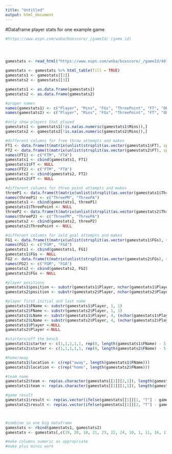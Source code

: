 ---
title: "Untitled"
output: html_document
---

#Dataframe player stats for one example game

```{r}


#https://www.espn.com/wnba/boxscore/_/gameId/ (game id)




gamestats <- read_html("https://www.espn.com/wnba/boxscore/_/gameId/401104930")

gamestats <- gamestats %>% html_table(fill = TRUE)
gamestats1 <- gamestats[[2]]
gamestats2 <- gamestats[[3]]

gamestats1 <- as.data.frame(gamestats1)
gamestats2 <- as.data.frame(gamestats2)

#proper names
names(gamestats1) <- c("Player", "Mins", "FGs", "ThreePoint", "FT", "OReb", "DReb", "Rebounds", "Assists", "Steals", "Blocks", "Turnovers", "Fouls", "PlusMinus", "Points")
names(gamestats2) <- c("Player", "Mins", "FGs", "ThreePoint", "FT", "OReb", "DReb", "Rebounds", "Assists", "Steals", "Blocks", "Turnovers", "Fouls", "PlusMinus", "Points")

#only show players that played
gamestats1 <- gamestats1[!is.na(as.numeric(gamestats1$Mins)),]
gamestats2 <- gamestats2[!is.na(as.numeric(gamestats2$Mins)),]

#different columns for free throw attempts and makes
FT1 <- data.frame(t(matrix(unlist(strsplit(as.vector(gamestats1$FT), split = "-")), ncol = length(gamestats1$FT), nrow = 2)))
FT2 <- data.frame(t(matrix(unlist(strsplit(as.vector(gamestats2$FT), split = "-")), ncol = length(gamestats2$FT), nrow = 2)))
names(FT1) <- c("FTM", "FTA")
gamestats1 <- cbind(gamestats1, FT1)
gamestats1$FT <- NULL
names(FT2) <- c("FTM", "FTA")
gamestats2 <- cbind(gamestats2, FT2)
gamestats2$FT <- NULL

#different columns for three point attempts and makes
threeP1 <- data.frame(t(matrix(unlist(strsplit(as.vector(gamestats1$ThreePoint), split = "-")), ncol = length(gamestats1$ThreePoint), nrow = 2)))
names(threeP1) <- c("ThreePM", "ThreePA")
gamestats1 <- cbind(gamestats1, threeP1)
gamestats1$ThreePoint <- NULL
threeP2 <- data.frame(t(matrix(unlist(strsplit(as.vector(gamestats2$ThreePoint), split = "-")), ncol = length(gamestats2$ThreePoint), nrow = 2)))
names(threeP2) <- c("ThreePM", "ThreePA")
gamestats2 <- cbind(gamestats2, threeP2)
gamestats2$ThreePoint <- NULL

#different columns for ield goal attempts and makes
FG1 <- data.frame(t(matrix(unlist(strsplit(as.vector(gamestats1$FGs), split = "-")), ncol = length(gamestats1$FGs), nrow = 2)))
names(FG1) <- c("FGM", "FGA")
gamestats1 <- cbind(gamestats1, FG1)
gamestats1$FGs <- NULL
FG2 <- data.frame(t(matrix(unlist(strsplit(as.vector(gamestats2$FGs), split = "-")), ncol = length(gamestats2$FGs), nrow = 2)))
names(FG2) <- c("FGM", "FGA")
gamestats2 <- cbind(gamestats2, FG2)
gamestats2$FGs <- NULL

#player positions
gamestats1$position <- substr(gamestats1$Player, nchar(gamestats1$Player), nchar(gamestats1$Player))
gamestats2$position <- substr(gamestats2$Player, nchar(gamestats2$Player), nchar(gamestats2$Player))

#player first initial and last name
gamestats1$FName <- substr(gamestats1$Player, 1, 1)
gamestats2$FName <- substr(gamestats2$Player, 1, 1)
gamestats1$LName <- substr(gamestats1$Player, 4, (nchar(gamestats1$Player) - 1) / 2)
gamestats2$LName <- substr(gamestats2$Player, 4, (nchar(gamestats2$Player) - 1) / 2)
gamestats1$Player <-NULL
gamestats2$Player <-NULL

#starters/off the bench
gamestats1$starter <- c(1,1,1,1,1, rep(0, length(gamestats1$FName) - 5))
gamestats2$starter <- c(1,1,1,1,1, rep(0, length(gamestats2$FName) - 5))

#home/away
gamestats1$location <- c(rep("away", length(gamestats1$FName)))
gamestats2$location <- c(rep("home", length(gamestats2$FName)))

#team name
gamestats2$team <- rep(as.character(gamestats[[1]][2,1]), length(gamestats2$FName))
gamestats1$team <- rep(as.character(gamestats[[1]][1,1]), length(gamestats1$FName))

#game result
gamestats1$result <- rep(as.vector(ifelse(gamestats[[1]][1, "T"] - gamestats[[1]][2, "T"] > 0, "win", "loss")), length(gamestats1$FName))
gamestats2$result <- rep(as.vector(ifelse(gamestats[[1]][2, "T"] - gamestats[[1]][1, "T"] > 0, "win", "loss")), length(gamestats2$FName))



#combine in one big dataframe
gamestats <- rbind(gamestats1, gamestats2)
gamestats <- gamestats[,c(19, 20, 18, 21, 23, 22, 24, 10, 1, 11, 16, 17, 12, 13, 14, 15, 4, 2, 3, 5, 6, 7, 8, 9)]

#make columns numeric as appropriate
#make plus minus work
```


